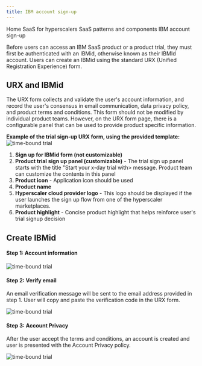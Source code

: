 ```yaml
---
title: IBM account sign-up
---
```



<Breadcrumb>
  <BreadcrumbItem href="https://pages.github.ibm.com/CDAI-design/cpp-foundation-microsite/">
   Home
  </BreadcrumbItem>
  <BreadcrumbItem href="https://pages.github.ibm.com/CDAI-design/cpp-foundation-microsite/saas-for-hyperscalers/overview">
   SaaS for hyperscalers
  </BreadcrumbItem>
  <BreadcrumbItem href="https://pages.github.ibm.com/CDAI-design/cpp-foundation-microsite/saas-for-hyperscalers/common-patterns-components">
   SaaS patterns and components
  </BreadcrumbItem>
  <BreadcrumbItem isCurrentPage href="https://pages.github.ibm.com/CDAI-design/cpp-foundation-microsite/saas-for-hyperscalers/common-patterns/urx">
   IBM account sign-up
  </BreadcrumbItem>
</Breadcrumb>

<PageDescription>  

Before users can access an IBM SaaS product or a product trial, they must first be authenticated with an IBMid, otherwise known as their IBMId account.  Users can create an IBMid using the standard URX (Unified Registration Experience) form.

</PageDescription>

## URX and IBMid

The URX form collects and validate the user's account information, and record the user's consensus in email communication, data privacy policy, and product terms and conditions. This form should not be modified by individual product teams. However, on the URX form page, there is a configurable panel that can be used to provide product specific information.

<Row>
  <Column colMd={8} colLg={10}>

**Example of the trial sign-up URX form, using the provided template:**
![time-bound trial](../images/URX-anatomy.png)

  </Column>
</Row>

1. **Sign up for IBMid form (not customizable)**
2. **Product trial sign up panel (customizable)** - The trial sign up panel starts with the title "Start your x-day trial with> message. Product team can customize the contents in this panel
3. **Product icon** - Application icon should be used
4. **Product name**
5. **Hyperscaler cloud provider logo** - This logo should be displayed if the user launches the sign up flow from one of the hyperscaler marketplaces.
6. **Product highlight** - Concise product highlight that helps reinforce user's trial signup decision

## Create IBMid

#### Step 1: Account information

<Row>
  <Column colMd={8} colLg={10}>

![time-bound trial](../images/URX02.png)

  </Column>
</Row>


#### Step 2: Verify email 
An email verification message will be sent to the email address provided in step 1. User will copy and paste the verification code in the URX form.
<Row>
  <Column colMd={8} colLg={10}>

![time-bound trial](../images/URX02.png)

  </Column>
</Row>


#### Step 3: Account Privacy
After the user accept the terms and conditions, an account is created and user is presented with the Account Privacy policy.
<Row>
  <Column colMd={8} colLg={10}>

![time-bound trial](../images/URX03.png)

  </Column>
</Row>